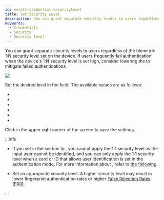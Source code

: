 ```yaml
---
id: enroll-credential-securitylevel
title: Set Security Level
description: You can grant separate security levels to users regardless of the biometric 1:N security level set on the device.
keywords:
  - Credentials
  - Security
  - Security level
---
```


You can grant separate security levels to users regardless of the biometric 1:N security level set on the device. If users frequently fail authentication when the device's 1:N security level is set high, consider lowering the <Cmd sid='user.fingerSecurityLevel' product='2' /> to mitigate failed authentications. 

<Image src='/img/biostarx-new-user-credential-securitylevle.png' />

Set the desired level in the <Cmd sid='user.fingerSecurityLevel' product='2' /> field. The available values are as follows:

* <Cmd sid='securityLevel.deviceDefault' product='2' />

* <Cmd sid='securityLevel.lowest' product='2' />

* <Cmd sid='securityLevel.low' product='2' />

* <Cmd sid='securityLevel.normal' product='2' />

* <Cmd sid='securityLevel.high' product='2' />

* <Cmd sid='securityLevel.highest' product='2' />

Click <Cmd sid='user.save' product='2' /> in the upper right corner of the screen to save the settings.

:::info

* If you set <Cmd sid="user.authMode.privateMode" product='2' /> in the <Cmd sid="common.credential" product='2' /> section to <Cmd sid="user.authMode.biometric" product='2' />, you cannot apply the 1:1 security level as the input user cannot be identified, and you can only apply the 1:1 security level when a card or ID that allows user identification is set in the authentication mode. For more information about <Cmd sid='user.authMode.privateMode' product='2' />, refer to [the following](enroll-credential-authmode).

* Set an appropriate security level. A higher security level may result in lower fingerprint authentication rates or higher [False Rejection Rates (FRR)](../../reference/glossary#frr).

:::

